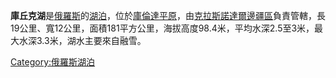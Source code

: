 '''庫丘克湖'''是[[俄羅斯|俄羅斯]]的[[湖泊|湖泊]]，位於[[庫倫達平原|庫倫達平原]]，由[[克拉斯諾達爾邊疆區|克拉斯諾達爾邊疆區]]負責管轄，長19公里、寬12公里，面積181平方公里，海拔高度98.4米，平均水深2.5至3米，最大水深3.3米，湖水主要來自融雪。

{{Russia-geo-stub}}
[[Category:俄羅斯湖泊|Category:俄羅斯湖泊]]